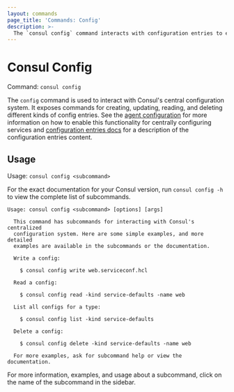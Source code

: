 ```yaml
---
layout: commands
page_title: 'Commands: Config'
description: >-
  The `consul config` command interacts with configuration entries to enable global settings for proxies, gateways, and services.
---
```


# Consul Config

Command: `consul config`

The `config` command is used to interact with Consul's central configuration
system. It exposes commands for creating, updating, reading, and deleting
different kinds of config entries. See the
[agent configuration](/docs/agent/config/config-files#enable_central_service_config)
for more information on how to enable this functionality for centrally
configuring services and [configuration entries docs](/docs/agent/config-entries) for a description
of the configuration entries content.

## Usage

Usage: `consul config <subcommand>`

For the exact documentation for your Consul version, run `consul config -h` to view
the complete list of subcommands.

```text
Usage: consul config <subcommand> [options] [args]

  This command has subcommands for interacting with Consul's centralized
  configuration system. Here are some simple examples, and more detailed
  examples are available in the subcommands or the documentation.

  Write a config:

    $ consul config write web.serviceconf.hcl

  Read a config:

    $ consul config read -kind service-defaults -name web

  List all configs for a type:

    $ consul config list -kind service-defaults

  Delete a config:

    $ consul config delete -kind service-defaults -name web

  For more examples, ask for subcommand help or view the documentation.
```

For more information, examples, and usage about a subcommand, click on the name
of the subcommand in the sidebar.
